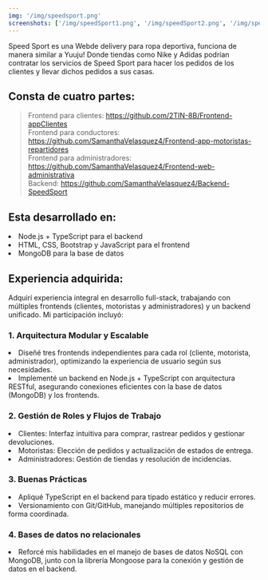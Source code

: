 ```yaml
---
img: '/img/speedsport.png'
screenshots: ['/img/speedSport1.png', '/img/speedSport2.png', '/img/speedSport3.png']
---
```



Speed Sport es una Webde delivery para ropa deportiva, funciona de manera similar a Yuuju! Donde tiendas como Nike y Adidas 
podrían contratar los servicios de Speed Sport para hacer los pedidos de los clientes y llevar dichos pedidos a sus casas.  

## Consta de cuatro partes: 
>Frontend para clientes: https://github.com/2TIN-8B/Frontend-appClientes  
>Frontend para conductores: https://github.com/SamanthaVelasquez4/Frontend-app-motoristas-repartidores  
>Frontend para administradores: https://github.com/SamanthaVelasquez4/Frontend-web-administrativa  
>Backend: https://github.com/SamanthaVelasquez4/Backend-SpeedSport 

## Esta desarrollado en: 
<li> Node.js + TypeScript para el backend </li>
<li> HTML, CSS, Bootstrap y JavaScript para el frontend </li>
<li> MongoDB para la base de datos </li>

## Experiencia adquirida: 

Adquirí experiencia integral en desarrollo full-stack, trabajando con múltiples frontends (clientes, motoristas y administradores) y 
un backend unificado. Mi participación incluyó: 

### 1. Arquitectura Modular y Escalable

<li> Diseñé tres frontends independientes para cada rol (cliente, motorista, administrador), optimizando la experiencia de usuario según 
sus necesidades. </li>

<li> Implementé un backend en Node.js + TypeScript con arquitectura RESTful, asegurando conexiones eficientes con la base de datos (MongoDB) 
y los frontends. </li>

### 2. Gestión de Roles y Flujos de Trabajo

<li> Clientes: Interfaz intuitiva para comprar, rastrear pedidos y gestionar devoluciones. </li>

<li> Motoristas: Elección de pedidos y actualización de estados de entrega. </li>

<li> Administradores: Gestión de tiendas y resolución de incidencias. </li>

### 3. Buenas Prácticas

<li> Apliqué TypeScript en el backend para tipado estático y reducir errores. </li>

<li> Versionamiento con Git/GitHub, manejando múltiples repositorios de forma coordinada. </li>

### 4. Bases de datos no relacionales

<li> Reforcé mis habilidades en el manejo de bases de datos NoSQL con MongoDB, junto con la librería Mongoose para la conexión y 
gestión de datos en el backend. </li>